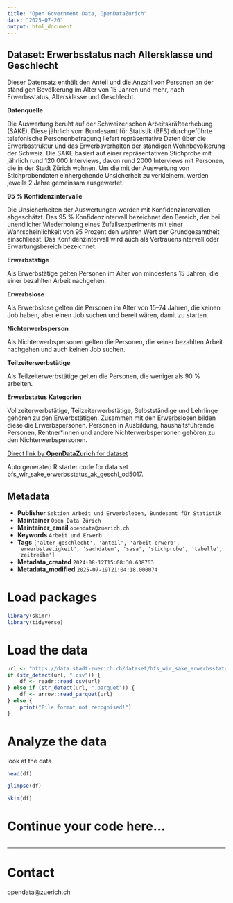 ```yaml
---
title: "Open Government Data, OpenDataZurich"
date: "2025-07-20"
output: html_document
---
```


## Dataset: Erwerbsstatus nach Altersklasse und Geschlecht

Dieser Datensatz enthält den Anteil und die Anzahl von Personen an der ständigen Bevölkerung im Alter von 15 Jahren und mehr, nach Erwerbsstatus, Altersklasse und Geschlecht.


**Datenquelle**

Die Auswertung beruht auf der Schweizerischen Arbeitskräfteerhebung (SAKE). Diese jährlich vom Bundesamt für Statistik (BFS) durchgeführte telefonische Personenbefragung liefert repräsentative Daten über die Erwerbsstruktur und das Erwerbsverhalten der ständigen Wohnbevölkerung der Schweiz. Die SAKE basiert auf einer repräsentativen Stichprobe mit jährlich rund 120 000 Interviews, davon rund 2000 Interviews mit Personen, die in der Stadt Zürich wohnen. Um die mit der Auswertung von Stichprobendaten einhergehende Unsicherheit zu verkleinern, werden jeweils 2 Jahre gemeinsam ausgewertet.

[]()

**95 % Konfidenzintervalle**

Die Unsicherheiten der Auswertungen werden mit Konfidenzintervallen abgeschätzt. 
Das 95 % Konfidenzintervall bezeichnet den Bereich, der bei unendlicher Wiederholung eines Zufallsexperiments mit einer Wahrscheinlichkeit von 95 Prozent den wahren Wert der
Grundgesamtheit einschliesst. Das Konfidenzintervall wird auch als Vertrauensintervall oder Erwartungsbereich bezeichnet.

[]()

**Erwerbstätige**

Als Erwerbstätige gelten Personen im Alter von mindestens 15 Jahren, die einer bezahlten Arbeit nachgehen.

[]()

**Erwerbslose**

Als Erwerbslose gelten die Personen im Alter von 15–74 Jahren, die keinen Job haben, aber einen Job suchen und bereit wären, damit zu starten.

[]()

**Nichterwerbsperson**

Als Nichterwerbspersonen gelten die Personen, die keiner bezahlten Arbeit nachgehen und auch keinen Job suchen.

[]()

**Teilzeiterwerbstätige**

Als Teilzeiterwerbstätige gelten die Personen, die weniger als 90 % arbeiten.

[]()

**Erwerbstatus Kategorien**

Vollzeiterwerbstätige, Teilzeiterwerbstätige, Selbstständige und Lehrlinge gehören zu den Erwerbstätigen. Zusammen mit den Erwerbslosen bilden diese die Erwerbspersonen.  Personen in Ausbildung, haushaltsführende Personen, Rentner*innen und andere Nichterwerbspersonen gehören zu den Nichterwerbspersonen.

[]()



[Direct link by **OpenDataZurich** for dataset](https://data.stadt-zuerich.ch/dataset/bfs_wir_sake_erwerbsstatus_ak_geschl_od5017)

Auto generated R starter code for data set bfs_wir_sake_erwerbsstatus_ak_geschl_od5017.

## Metadata

- **Publisher** `Sektion Arbeit und Erwerbsleben, Bundesamt für Statistik`
- **Maintainer** `Open Data Zürich`
- **Maintainer_email** `opendata@zuerich.ch`
- **Keywords** `Arbeit und Erwerb`
- **Tags** `['alter-geschlecht', 'anteil', 'arbeit-erwerb', 'erwerbstaetigkeit', 'sachdaten', 'sasa', 'stichprobe', 'tabelle', 'zeitreihe']`
- **Metadata_created** `2024-08-12T15:08:30.638763`
- **Metadata_modified** `2025-07-19T21:04:18.000074`


# Load packages

```r
library(skimr)
library(tidyverse)
```

# Load the data

```r
url <- "https://data.stadt-zuerich.ch/dataset/bfs_wir_sake_erwerbsstatus_ak_geschl_od5017/download/WIR501OD5017.csv"
if (str_detect(url, ".csv")) {
    df <- readr::read_csv(url)
} else if (str_detect(url, ".parquet")) {
    df <- arrow::read_parquet(url)
} else {
    print("File format not recognised!")
}
```

# Analyze the data

look at the data
```r
head(df)
```

```r
glimpse(df)
```

```r
skim(df)
```

# Continue your code here...

```r

```

------------------------------------------------------------------------

# Contact

opendata@zuerich.ch
